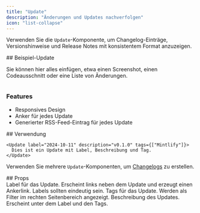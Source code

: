```yaml
---
title: "Update"
description: "Änderungen und Updates nachverfolgen"
icon: "list-collapse"
---
```


Verwenden Sie die `Update`-Komponente, um Changelog-Einträge, Versionshinweise und Release Notes mit konsistentem Format anzuzeigen.

<Update label="Beispiel" description="v0.1.1">
  ## Beispiel-Update

  Sie können hier alles einfügen, etwa einen Screenshot, einen Codeausschnitt oder eine Liste von Änderungen.

  <Frame>
    <img className="block" src="https://mintlify-assets.b-cdn.net/hero-light.png" alt="" />
  </Frame>

  ### Features

  - Responsives Design
  - Anker für jedes Update
  - Generierter RSS-Feed-Eintrag für jedes Update
</Update>

<div id="how-to-use">
  ## Verwendung
</div>

```mdx Update example
<Update label="2024-10-11" description="v0.1.0" tags={["Mintlify"]}>
  Dies ist ein Update mit Label, Beschreibung und Tag.
</Update>
```

Verwenden Sie mehrere `Update`-Komponenten, um [Changelogs](/de/guides/changelogs) zu erstellen.

<div id="props">
  ## Props
</div>

<ResponseField name="label" type="string" required>
  Label für das Update. Erscheint links neben dem Update und erzeugt einen Ankerlink. Labels sollten eindeutig sein.
</ResponseField>

<ResponseField name="tags" type="string[]">
  Tags für das Update. Werden als Filter im rechten Seitenbereich angezeigt.
</ResponseField>

<ResponseField name="description" type="string">
  Beschreibung des Updates. Erscheint unter dem Label und den Tags.
</ResponseField>
